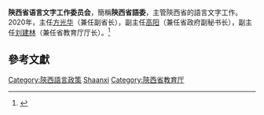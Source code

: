 {{Infobox PRCG
|机构名称 = 陝西省语言文字工作委员会
|标志1    = Red star.svg
|标志1说明 =
|职位1    = 主任
|人员1    = [[方光华|方光华]] (2020)
|职位2    = 副主任
|人员2    =
|人数2    = 
|成立时间 =
|业务上级 = [[國家語委|國家語委]]
|组织上级 = [[陝西省教育廳|陝西省教育廳]]
|机构类型 = 
|中共上级 = 
|中共本级 = 
|行政级别 = 
|前身     =
|地址1    =
|邮编1    =
|官网     =
|电话1    =
|电话2    =
|传真1    =
|image1   =
|caption1 = 
}}
'''陝西省语言文字工作委员会'''，簡稱'''陝西省語委'''，主管陝西省的語言文字工作。2020年，主任[[方光华|方光华]]（兼任副省长），副主任[[高阳|高阳]]（兼任省政府副秘书长），副主任[[刘建林|刘建林]]（兼任省教育厅厅长）。<ref>{{cite news|title=陕西省语言文字会议召开 |newspaper=陕西省教育厅|date=2020年12月28日|last=|first=|url=http://www.sxjybk.com/info/1002/28281.htm|archiveurl=http://web.archive.org/web/20210131172543/http://www.sxjybk.com/info/1002/28281.htm|archivedate=2021-01-31}}</ref>

==參考文獻==
{{reflist}}

[[Category:陝西語言政策|Category:陝西語言政策]]
[[Category:省级语言文字工作委员会|Shaanxi]]
[[Category:陝西省教育厅|Category:陝西省教育厅]]